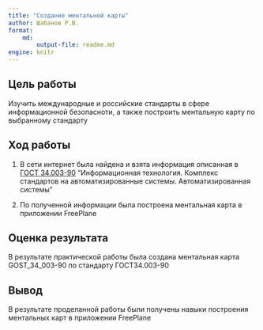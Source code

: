 ```yaml
---
title: "Создание ментальной карты"
author: Шабанов Р.В.
format: 
    md:
        output-file: readme.md
engine: knitr
---
```


## Цель работы

Изучить международные и российские стандарты в сфере информационной безопасноти, а также построить ментальную карту по выбранному стандарту

## Ход работы

1. В сети интернет была найдена и взята информация описанная в [ГОСТ 34.003-90](https://docs.cntd.ru/document/1200006979) "Информационная технология. Комплекс стандартов на автоматизированные системы. Автоматизированная системы "

2. По полученной информации была построена ментальная карта в приложении FreePlane

## Оценка результата

В результате практической работы была создана ментальная карта GOST_34_003-90 по стандарту ГОСТ34.003-90

## Вывод

В результате проделанной работы были получены навыки построения ментальных карт в приложении FreePlane